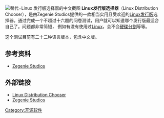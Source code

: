 {{noteTA
|G1=IT
}}
[[File:Linux_Distribution_Chooser_Screenshot_CN.png|替代=Linux 发行版选择器的中文截图]]
'''Linux发行版选择器'''（Linux Distribution Chooser），是由Zegenie Studios提供的一款相当实用且受欢迎的[[Linux发行版|Linux发行版]]选择器。通过完成一个不超过十六题的问卷测试，用户就可以知道哪个发行版最适合自己了。问题都非常简短， 例如有没有使用过[[Linux|Linux]]，会不会[[硬碟分割|硬碟分割]]等等。

这个测试目前有二十二种语言版本，包含中文版。
== 参考资料 ==
*[http://www.zegeniestudios.net Zegenie Studios] {{Wayback|url=http://www.zegeniestudios.net/ |date=20200930031558 }}

== 外部链接 ==
*[https://distrochooser.de/ Linux Distribution Chooser] {{Wayback|url=https://distrochooser.de/ |date=20210202143316 }}
*[http://www.zegeniestudios.net Zegenie Studios] {{Wayback|url=http://www.zegeniestudios.net/ |date=20200930031558 }}

[[Category:开源软件|Category:开源软件]]